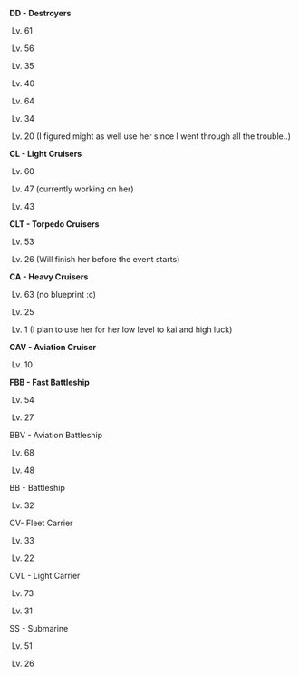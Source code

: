 '''DD - Destroyers'''

 Lv. 61

 Lv. 56

 Lv. 35

 Lv. 40

 Lv. 64

 Lv. 34

 Lv. 20 (I figured might as well use her since I went through all the trouble..)

'''CL - Light Cruisers'''

 Lv. 60

 Lv. 47 (currently working on her)

 Lv. 43

'''CLT - Torpedo Cruisers'''

 Lv. 53

 Lv. 26 (Will finish her before the event starts)

'''CA - Heavy Cruisers'''

 Lv. 63 (no blueprint :c)

 Lv. 25

 Lv. 1 (I plan to use her for her low level to kai and high luck)

'''CAV - Aviation Cruiser'''

 Lv. 10

'''FBB - Fast Battleship '''

 Lv. 54

 Lv. 27

BBV - Aviation Battleship

 Lv. 68

 Lv. 48

BB - Battleship

 Lv. 32

CV- Fleet Carrier

 Lv. 33

 Lv. 22

CVL - Light Carrier

 Lv. 73

 Lv. 31

SS - Submarine

 Lv. 51

 Lv. 26<ac_metadata title="1st Event. Where do I stand? I&#039;ve been playing for about a month and 1/2. Most likely going to try easy."> </ac_metadata>